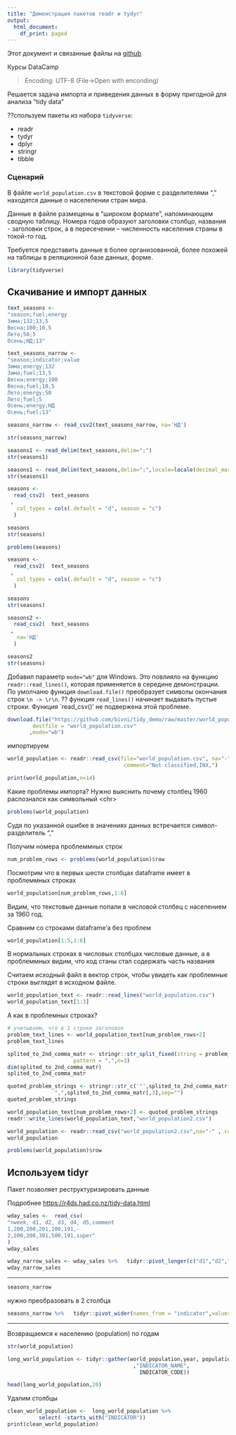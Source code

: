 ```yaml
---
title: "Демонстрация пакетов readr и tydyr"
output:
  html_document:
    df_print: paged
---
```


Этот документ и связанные файлы на [github](https://github.com/bivni/tidy_demo)

Курсы DataCamp  
   

> Encoding: UTF-8  (File->Open with enconding)

Решается задача импорта и приведения данных в форму пригодной для анализа "tidy data"

??спользуем пакеты из набора `tidyverse`:

* readr
* tydyr
* dplyr
* stringr
* tibble
  

### Сценарий 

В файле `world_population.csv` в текстовой форме с разделителями "," находятся данные о населелении стран мира.  

Данные в файле размещены в "широком формате", напоминающем сводную таблицу. Номера годов образуют заголовки столбцо, названия - заголовки строк, а в пересечении -- численность населения страны в токой-то год.

Требуется представить данные в более организованной, более похожей на таблицы в реляционной базе данных, форме.



```r

library(tidyverse)
```



## Скачивание и импорт данных 

```r
text_seasons <-  
"season;fuel;energy
Зима;132;13,5
Весна;100;10,5
Лето;50;5
Осень;НД;13"
```


```r
text_seasons_narrow <-  
"season;indicator;value
Зима;energy;132
Зима;fuel;13,5
Весна;energy;100
Весна;fuel;10,5
Лето;energy;50
Лето;fuel;5
Осень;energy;НД
Осень;fuel;13"
```

```r
seasons_narrow <- read_csv2(text_seasons_narrow, na='НД')

```

```r
str(seasons_narrow)
```

```r
seasons1 <- read_delim(text_seasons,delim=";")
str(seasons1)
```
```r
seasons1 <- read_delim(text_seasons,delim=";",locale=locale(decimal_mark = ","))
str(seasons1)
```


```r
seasons <-
  read_csv2(  text_seasons
 ,
   col_types = cols(.default = "d", season = "c")
  )

seasons
str(seasons)
```

```r
problems(seasons)
```

```r
seasons <-
  read_csv2(  text_seasons
 ,
   col_types = cols(.default = "d", season = "c")
  )

seasons
str(seasons)
```

```r
seasons2 <-
  read_csv2(  text_seasons
 ,
   na='НД'
  )

seasons2
str(seasons)
```


Добавил параметр `mode="wb"` для Windows. Это повлияло на функцию `readr::read_lines()`, которая применяется в середине демонстрации. По умолчаню функция `download.file()`  преобразует символы окончания строк `\n -> \r\n`. ?? функция `read_lines()` начинает выдавать пустые строки. Функция `read_csv()' не подвержена этой проблеме.

```r
download.file("https://github.com/bivni/tidy_demo/raw/master/world_population.csv",
        destfile = "world_population.csv"
       ,mode="wb")

```

импортируем 

```r
world_population <- readr::read_csv(file="world_population.csv", na="-",
                                     comment="Not classified,INX,")
```



```r
print(world_population,n=14)
```

Какие проблемы импорта? Нужно выяснить почему столбец 1960 распознался как символьный \<chr\> 


```r
problems(world_population)

```

Судя по указанной ошибке в значениях данных встречается символ-разделитель ","

Получим номера проблеммных строк 

```r
num_problem_rows <- problems(world_population)$row
```

Посмотрим что в первых шести столбцах dataframe имеет в проблеммных строках 

```r
world_population[num_problem_rows,1:6]
```

Видим, что текстовые данные попали в числовой столбец с населением за 1960 год.  

Сравним со строками dataframe'а без проблем 

```r
world_population[1:5,1:6]
```

В нормальных строках в числовых столбцах числовые данные, а в проблеммных видим, что код станы стал содержать часть названия 

Считаем исходный файл в вектор строк, чтобы увидеть как проблемные строки выглядят в исходном файле. 

```r
world_population_text <- readr::read_lines("world_population.csv")
world_population_text[1:3]
```

А как в проблемных строках?

```r
# учитываем, что в 1 строке заголовок 
problem_text_lines <- world_population_text[num_problem_rows+2] 
problem_text_lines
```

```r
splited_to_2nd_comma_matr <- stringr::str_split_fixed(string = problem_text_lines,
                     pattern = ",",n=3)
dim(splited_to_2nd_comma_matr)
splited_to_2nd_comma_matr
```
```r
quoted_problem_strings <- stringr::str_c('"',splited_to_2nd_comma_matr[,1],",",splited_to_2nd_comma_matr[,2],'"',
               ",",splited_to_2nd_comma_matr[,3],sep="")
quoted_problem_strings
```


```r
world_population_text[num_problem_rows+2] <- quoted_problem_strings
readr::write_lines(world_population_text,"world_population2.csv")
```

```r
world_population <- readr::read_csv("world_population2.csv",na="-" , comment="Not classified,INX,") # escape_backslash=T,delim = ','
world_population

```

```r
problems(world_population)$row
```

## Используем tidyr



Пакет позволяет реструктуризировать данные 

Подробнее <https://r4ds.had.co.nz/tidy-data.html>


```r
wday_sales <-  read_csv(
"nweek, d1, d2, d3, d4, d5,comment
1,200,200,201,100,191,-
2,200,200,301,500,191,super"
)
wday_sales
```

```r
wday_narrow_sales <- wday_sales %>%   tidyr::pivot_longer(c("d1","d2","d3","d4","d5") ,names_to="day", values_to="sales")
wday_narrow_sales
```

* * * 

```r
seasons_narrow
```

нужно преобразовать в 2 столбца

```r
seasons_narrow %>%   tidyr::pivot_wider(names_from = "indicator",values_from="value")
```


* * * 
Возвращаемся к населению (population) по годам 

```r
str(world_population)
```







```r
long_world_population <- tidyr::gather(world_population,year, population, -c("COUNTRY","COUNTRY_CODE"
                                        ,"INDICATOR_NAME",
                                          INDICATOR_CODE))
```



```r
head(long_world_population,20)
```


Удалим столбцы


```r
clean_world_population <-  long_world_population %>% 
          select( -starts_with("INDICATOR")) 
print(clean_world_population)
```



